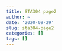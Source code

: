 ```yaml
---
title: STA304 page2
author: ~
date: '2020-09-29'
slug: sta304-page2
categories: []
tags: []
---
```

